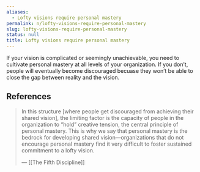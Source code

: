 ```yaml
---
aliases:
  - Lofty visions require personal mastery
permalink: n/lofty-visions-require-personal-mastery
slug: lofty-visions-require-personal-mastery
status: null
title: Lofty visions require personal mastery
---
```

If your vision is complicated or seemingly unachievable, you need to cultivate personal mastery at all levels of your organization. If you don’t, people will eventually become discouraged becuase they won’t be able to close the gap between reality and the vision.

## References

> In this structure [where people get discouraged from achieving their shared vision], the limiting factor is the capacity of people in the organization to “hold” creative tension, the central principle of personal mastery. This is why we say that personal mastery is the bedrock for developing shared vision—organizations that do not encourage personal mastery find it very difficult to foster sustained commitment to a lofty vision.
>
> — [[The Fifth Discipline]]
